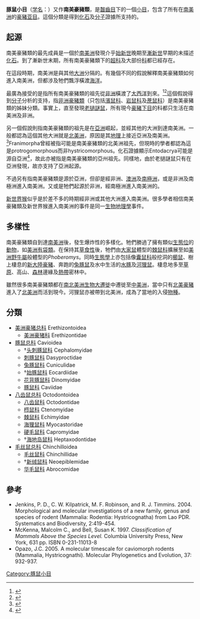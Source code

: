 {{Automatic Taxobox
| fossil_range = [[漸新世|漸新世]] - 至今
| image = Bolivian vizcacha.jpg
| image_width = 250px
| image_caption = [[山绒鼠|山绒鼠]]（''Lagidium viscacia''）
| taxon=Caviomorpha
| authority = [[Wood|Wood]], 1955
| subdivision_ranks = [[科|科]]
| subdivision = 见内文
}}
'''豚鼠小目'''（[[学名|学名]]：{{lang|la|Caviomorpha}}）又作'''南美豪豬類'''，是[[齧齒目|齧齒目]]下的一個[[小目|小目]]，包含了所有在[[南美洲|南美洲]]的[[豪豬亚目|豪豬亚目]]。這個分類是得到[[化石|化石]]及[[分子系統学|分子]]證據所支持的。

== 起源 ==
南美豪豬類的最先成員是一個於[[南美洲|南美洲]]發現介乎[[始新世|始新世]]晚期至[[漸新世|漸新世]]早期的未描述[[化石|化石]]。到了漸新世末期，所有南美豪豬類下的[[超科|超科]]及大部份[[科|科]]都已經存在。

在這段時期，南美洲是與其他[[大洲|大洲]]分隔的。有幾個不同的假說解釋南美豪豬類如何進入南美洲，但都涉及牠們飄浮橫渡[[海洋|海洋]]。

最廣為接受的是指所有南美豪豬類的祖先從[[非洲|非洲]]橫渡了[[大西洋|大西洋]]到來。<ref name=lavocat1969>{{Cite journal en|author=Lavocat, R.|year=1969|title=La systématique des rongeurs hystricomorphes et la dérive des continents|journal=C. R. Acad. Sci. Paris Sér. D.|volume=269|pages=1496-1497}}</ref><ref name=huchon2001>{{Cite journal en|author=Huchon, D. E. J. P. Douzery|year=2001|title=From the Old World to the New World: A molecular chronicle of the phylogeny and biogeography of hystricognath rodents|journal=Molecular Phylogenetics and Evolution|volume=20|pages=238-251}}</ref>這個假說得到[[分子|分子]]分析的支持，指[[非洲豪豬類|非洲豪豬類]]（只包括[[濱鼠科|濱鼠科]]、[[岩鼠科|岩鼠科]]及[[蔗鼠科|蔗鼠科]]）是南美豪豬類的姊妹分類。事實上，直至發現[[老撾謎鼠|老撾謎鼠]]，所有現今[[豪豬下目|豪豬下目]]的科都只生活在南美洲及非洲。

另一個假說則指南美豪豬類的祖先是在[[亞洲|亞洲]]崛起，並經其他的大洲到達南美洲。一般都認為這個其他大洲就是[[北美洲|北美洲]]，原因是其[[地理|地理]]上接近亞洲及南美洲。<ref name=wood1985>{{Cite book en|author=Wood, A. E.|year=1985|chapter=The relationships, origin, and dispersal of hystricognath rodents|pages=475-513|title=Evolutionary relationships among rodents, a multidisciplinary approach|editor=W. P. Luckett and J.-R. Hartenberger, eds.|publisher=Plenum Press|location=New York}}</ref>Franimorpha曾經被指可能是南美豪豬類的北美洲祖先，但現時的學者都認為這是protrogomorphous而非hystricomorphous。化石證據顯示Entodacrya可能是源自亞洲<ref name=marivaux2004>{{Cite journal en|author=Marivaux, L. M. Vianey-Liaud, and J.-J. Jaeger|year=2004|title=High-level phylogeny of early Tertiary rodents: dental evidence|journal=Zoological Journal of the Linnean Society|volume=142|pages=105-134}}</ref>，故此亦被指是南美豪豬類的亞州祖先。同樣地，由於老撾謎鼠只有在亞洲發現，故亦支持了亞洲起源。

不過另有指南美豪豬類是源於亞洲，但卻是經非洲、[[澳洲|澳洲]]及[[南極洲|南極洲]]，或是非洲及南極洲進入南美洲。又或是牠們起源於非洲，經南極洲進入南美洲的。

[[新世界猴|新世界猴]]似乎是於差不多的時期經非洲或其他大洲進入南美洲。很多學者相信南美豪豬類及新世界猴進入南美洲的事件是同一[[生物地理學|生物地理學]]事件。

== 多樣性 ==
南美豪豬類自到達[[南美洲|南美洲]]後，發生爆炸性的多樣化。牠們勝過了擁有類似[[生態位|生態位]]的[[動物|動物]]，如[[美洲有袋類|美洲有袋類]]。在保持其[[草食性|草食性]]後，牠們由[[大家鼠|大家鼠]]體型的[[棘鼠科|棘鼠科]]擴展至如[[美洲野牛屬|美洲野牛屬]]般體型的''Phoberomys''。同時[[生態學|生態學]]上亦包括像[[囊鼠科|囊鼠科]]般挖洞的[[櫛鼠|櫛鼠]]、樹上棲息的[[新大陸豪豬|新大陸豪豬]]、奔跑的[[兔豚鼠|兔豚鼠]]及水中生活的[[水豚|水豚]]及[[河狸鼠|河狸鼠]]。棲息地多至[[草原|草原]]、高山、[[森林|森林]]邊緣及[[熱帶|熱帶]]密林中。

雖然很多南美豪豬類都在[[南北美洲生物大遷徙|南北美洲生物大遷徙]]中遷徙至[[中美洲|中美洲]]，當中只有[[北美豪豬|北美豪豬]]進入了[[北美洲|北美洲]]而活到現今。河狸鼠亦被帶到北美洲，成為了當地的入侵[[物種|物種]]。

== 分類 ==

*[[美洲豪猪总科|美洲豪猪总科]] Erethizontoidea
**[[美洲豪猪科|美洲豪猪科]] Erethizontidae
*[[豚鼠总科|豚鼠总科]] Cavioidea
**†[[头刺豚鼠科|头刺豚鼠科]] Cephalomyidae
**[[刺豚鼠科|刺豚鼠科]] Dasyproctidae
**[[兔豚鼠科|兔豚鼠科]] Cuniculidae
**†[[始豚鼠科|始豚鼠科]] Eocardiidae
**[[花背豚鼠科|花背豚鼠科]] Dinomyidae
**[[豚鼠科|豚鼠科]] Caviidae
*[[八齿鼠总科|八齿鼠总科]] Octodontoidea
**[[八齿鼠科|八齿鼠科]] Octodontidae
**[[栉鼠科|栉鼠科]] Ctenomyidae
**[[棘鼠科|棘鼠科]] Echimyidae
**[[海狸鼠科|海狸鼠科]] Myocastoridae
**[[硬毛鼠科|硬毛鼠科]] Capromyidae
**†[[海地岛鼠科|海地岛鼠科]] Heptaxodontidae
*[[毛丝鼠总科|毛丝鼠总科]] Chinchilloidea
**[[毛丝鼠科|毛丝鼠科]] Chinchillidae
**†[[新绒鼠科|新绒鼠科]] Neoepiblemidae
**[[华毛鼠科|华毛鼠科]] Abrocomidae
== 參考 ==
{{wikispecies|Caviomorpha}}
{{reflist}}
* Jenkins, P. D., C. W. Kilpatrick, M. F. Robinson, and R. J. Timmins. 2004. Morphological and molecular investigations of a new family, genus and species of rodent (Mammalia: Rodentia: Hystricognatha) from Lao PDR. Systematics and Biodiversity, 2:419-454.
* McKenna, Malcolm C., and Bell, Susan K. 1997. ''Classification of Mammals Above the Species Level.'' Columbia University Press, New York, 631 pp. ISBN 0-231-11013-8
* Opazo, J.C. 2005. A molecular timescale for caviomorph rodents (Mammalia, Hystricognathi). Molecular Phylogenetics and Evolution, 37: 932-937.
{{Taxonbar|from=Q859154}}

[[Category:豚鼠小目|Category:豚鼠小目]]